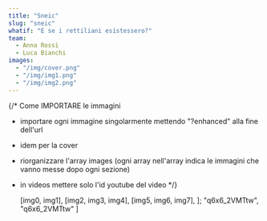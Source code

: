 ```yaml
---
title: "Sneic"
slug: "sneic"
whatif: "E se i rettiliani esistessero?"
team:
  - Anna Rossi
  - Luca Bianchi
images:
  - "/img/cover.png"
  - "/img/img1.png"
  - "/img/img2.png"
---
```




{/* Come IMPORTARE le immagini

- importare ogni immagine singolarmente mettendo "?enhanced" alla fine dell'url
- idem per la cover
- riorganizzare l'array images (ogni array nell'array indica le immagini che vanno messe dopo ogni sezione)
- in videos mettere solo l'id youtube del video 
*/}



  [img0, img1],
  [img2, img3, img4],
  [img5, img6, img7],
];
  "q6x6_2VMTtw",
  "q6x6_2VMTtw"
]
